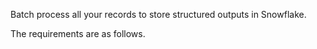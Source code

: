 Batch process all your records to store structured outputs in Snowflake.

The requirements are as follows.


<SharedSnowflake />
<SharedSnowflakeCLIAPI />